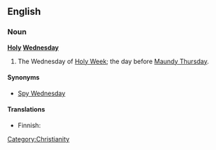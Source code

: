 ==English==

===Noun===
{{wikipedia}}
'''[[Holy]] [[Wednesday]]'''

# The Wednesday of [[Holy Week]]; the day before [[Maundy Thursday]].

====Synonyms====
* [[Spy Wednesday]]

====Translations====
{{top}}
* Finnish: {{t-|fi|kellokeskiviikko}}
{{mid}}
{{bottom}}

[[Category:Christianity]]